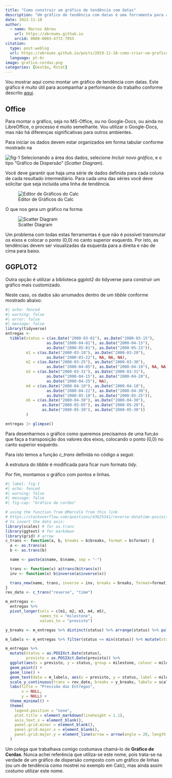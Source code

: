 ```yaml
---
title: "Como construir um gráfico de tendência com datas"
description: "Um gráfico de tendência com datas é uma ferramenta para ajudar na análise da performance do trabalho."
date: 2022-11-10
author: 
  - name: Marcos Abreu
    url: https://abreums.github.io
    orcid: 0000-0003-4772-7955
citation:
  type: post-weblog
  url: https://abreums.github.io/posts/2019-11-10-como-criar-um-grafico-de-cordas/
  language: pt-br
image: grafico-cordas.png
categories: [Gestão, Rstat]
---
```


Vou mostrar aqui como montar um gráfico de tendência com datas. Este gráfico é muito útil para acompanhar a performance do trabalho conforme descrito [aqui](https://abreums.github.io/posts/2022-11-10-rastreando-a-performance-do-trabalho/).

## Office

Para montar o gráfico, seja no MS-Office, ou no Google-Docs, ou ainda no LibreOffice, o processo é muito semelhante. Vou utilizar o Google-Docs, mas não há diferenças significativas para outros ambientes.

Para iniciar os dados devem estar organizados em forma tabular conforme mostrado na

![fig-1](fig-1.png) Selecionando a área dos dados, selecione *Incluir novo gráfico*, e o tipo "Gráfico de Dispersão" (*Scatter Diagram*).

Você deve garantir que haja uma série de dados definida para cada coluna de cada resultado intermediário. Para cada uma das séries você deve solicitar que seja incluída uma linha de tendência.

![Editor de Gráficos do Calc](fig-2.png)

O que nos gera um gráfico na forma:

![Scatter Diagram](grafico-cordas.png)

Um problema com todas estas ferramentas é que não é possível transmutar os eixos e colocar o ponto (0,0) no canto superior esquerdo. Por isto, as tendências devem ser visualizadas da esquerda para a direita e não de cima para baixo.

## GGPLOT2

Outra opção é utilizar a biblioteca ggplot2 do tidyverse para construir um gráfico mais customizado.

Neste caso, os dados são arrumados dentro de um *tibble* conforme mostrado abaixo:

```r
#| echo: fenced
#| warning: false
#| error: false
#| message: false
library(tidyverse)
entregas <- 
  tibble(status = c(as.Date("2000-03-01"), as.Date("2000-03-15"), 
                  as.Date("2000-04-01"), as.Date("2000-04-15"), 
                  as.Date("2000-05-01"), as.Date("2000-05-15")),
         m1 = c(as.Date("2000-03-10"), as.Date("2000-03-20"), 
                  as.Date("2000-03-22"), NA, NA, NA),
         m2 = c(as.Date("2000-03-25"), as.Date("2000-03-30"), 
                  as.Date("2000-04-05"), as.Date("2000-04-10"), NA, NA),
         m3 = c(as.Date("2000-03-31"), as.Date("2000-03-31"), 
                  as.Date("2000-04-15"), as.Date("2000-04-20"), 
                  as.Date("2000-04-25"), NA),
         m4 = c(as.Date("2000-04-10"), as.Date("2000-04-10"), 
                  as.Date("2000-04-22"), as.Date("2000-04-30"), 
                  as.Date("2000-05-10"), as.Date("2000-05-25")),
         m5 = c(as.Date("2000-04-30"), as.Date("2000-04-30"),
                as.Date("2000-05-05"), as.Date("2000-05-20"),
                as.Date("2000-05-30"), as.Date("2000-05-30"))
         )

entregas |> glimpse()
```

Para desenharmos o gráfico como queremos precisamos de uma fun;áo que faça a transposição dos valores dos eixos, colocando o ponto (0,0) no canto superior esquerdo.

Para isto temos a função *c_trans* definida no código a seguir.

A estrutura do *tibble* é modificada para ficar num formato *tidy*.

Por fim, montamos o gráfico com pontos e linhas.

```r
#| label: fig-1
#| echo: fenced
#| warning: false
#| message: false
#| fig-cap: "Gráfico de cordas"

# using the function from @Marcelo from this link 
# https://stackoverflow.com/questions/43625341/reverse-datetime-posixct-data-axis-in-ggplot 
# to invert the data axis: 
library(scales) # for as.trans
library(ggtext) # for markdown
library(grid) # arrow
c_trans <- function(a, b, breaks = b$breaks, format = b$format) {
  a <- as.trans(a)
  b <- as.trans(b)

  name <- paste(a$name, b$name, sep = "-")

  trans <- function(x) a$trans(b$trans(x))
  inv <- function(x) b$inverse(a$inverse(x))

  trans_new(name, trans, inverse = inv, breaks = breaks, format=format)
}
rev_date <- c_trans("reverse", "time")

m_entregas <- 
  entregas %>% 
  pivot_longer(cols = c(m1, m2, m3, m4, m5),
               names_to = "milestone", 
               values_to = "previsto")

y_breaks <- m_entregas %>% distinct(status) %>% arrange(status) %>% pull() %>% as.POSIXct.Date()

m_labels <- m_entregas %>% filter(status <= min(status)) %>% mutate(status = as.POSIXct.Date(status - 2), previsto = as.POSIXct.Date(previsto + 3))

m_entregas %>% 
  mutate(status = as.POSIXct.Date(status),
         previsto = as.POSIXct.Date(previsto)) %>% 
  ggplot(aes(x = previsto, y = status, group = milestone, colour = milestone)) +
  geom_point() +
  geom_line() +
  geom_text(data = m_labels, aes(x = previsto, y = status, label = milestone)) +
  scale_y_continuous(trans = rev_date, breaks = y_breaks, labels = scales::date_format()) +
  labs(title = "Previsão das Entregas",
       x = NULL,
       y = NULL) +
  theme_minimal() +
  theme(
    legend.position = "none",
    plot.title = element_markdown(lineheight = 1.1),
    axis.text.x = element_blank(),
    panel.grid.minor = element_blank(),
    panel.grid.major.x = element_blank(),
    panel.grid.major.y = element_line(arrow = arrow(angle = 20, length = unit(0.1, "inches"), type = "closed"))
  ) 

```

Um colega que trabalhava comigo costumava chamá-lo de **Gráfico de Cordas**. Nunca achei referência que utiliza-se este nome, pois trata-se na verdade de um gráfico de dispersão composto com um gráfico de linhas (ou um de tendência como mostrei no exemplo em Calc), mas ainda assim costumo utilizar este nome.
